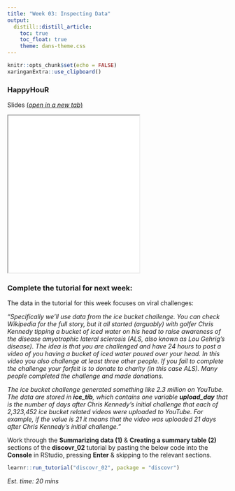 ```yaml
---
title: "Week 03: Inspecting Data"
output:
  distill::distill_article:
    toc: true
    toc_float: true
    theme: dans-theme.css
---
```


```r
knitr::opts_chunk$set(echo = FALSE)
xaringanExtra::use_clipboard()
```

### HappyHouR 

Slides [(*open in a new tab*)](./week_03/index.html){target="_blank"}

<iframe id="inlineFrameExample"
    title="Inline Frame Example"
    height="360"
    src="./week_03/index.html">
</iframe>



<!--

### Materials

Download the data file [here](https://raw.githubusercontent.com/de84sussex/sussex_fundrmentals/master/docs/empathy_data.csv), by right-clicking on the page that opens, and saving the file into the **data** folder of your fundRmentals R Project. 

The [dataset](https://journals.sagepub.com/doi/10.1177/0301006618809919) we're using examined whether people people differ on their empathy towards avatars when they are human-like vs robotic. 

There are four measures relating to the experimental design: **Participant ID**, **Condition** (1-4), **Humanness** (1 = Human-like, 2 = Robot-like), & **Harm** (1 = Unharmed, 2 = Harmed).

There are two participant demographic variables: **Gender** (1 = M, 2 = F) & **Age** (in years).

There are four outcome variables where participants were asked to rate whether the avatar can feel pain (variable name: **Pain**, scored from 1-7), whether it has experience (variable name: **Experience**, scored from 1-7), their level of empathy towards the avatar (variable name: **Q14097**, scored from 1-7), & their perceived attractiveness of the avatar (variable name: **Q15620**, scored from 1-7).

-->

### Complete the tutorial for next week: 

The data in the tutorial for this week focuses on viral challenges: 

*"Specifically we’ll use data from the ice bucket challenge. You can check Wikipedia for the full story, but it all started (arguably) with golfer Chris Kennedy tipping a bucket of iced water on his head to raise awareness of the disease amyotrophic lateral sclerosis (ALS, also known as Lou Gehrig’s disease). The idea is that you are challenged and have 24 hours to post a video of you having a bucket of iced water poured over your head. In this video you also challenge at least three other people. If you fail to complete the challenge your forfeit is to donate to charity (in this case ALS). Many people completed the challenge and made donations.*

*The ice bucket challenge generated something like 2.3 million on YouTube. The data are stored in **ice_tib**, which contains one variable **upload_day** that is the number of days after Chris Kennedy’s initial challenge that each of 2,323,452 ice bucket related videos were uploaded to YouTube. For example, if the value is 21 it means that the video was uploaded 21 days after Chris Kennedy’s initial challenge."* 

:::ojtask

Work through the **Summarizing data (1)** & **Creating a summary table (2)** sections of the **discovr_02** tutorial by pasting the below code into the **Console** in RStudio, pressing **Enter** & skipping to the relevant sections.

```r

learnr::run_tutorial("discovr_02", package = "discovr")

```

:::

*Est. time: 20 mins*

<br>
